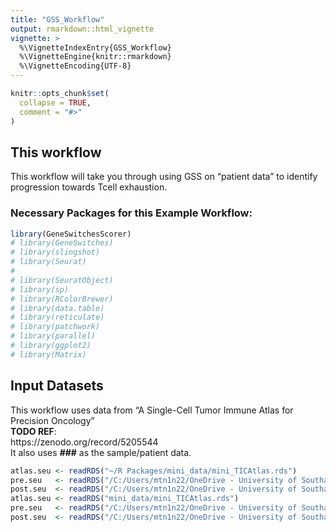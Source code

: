 ```yaml
---
title: "GSS_Workflow"
output: rmarkdown::html_vignette
vignette: >
  %\VignetteIndexEntry{GSS_Workflow}
  %\VignetteEngine{knitr::rmarkdown}
  %\VignetteEncoding{UTF-8}
---
```


```r
knitr::opts_chunk$set(
  collapse = TRUE,
  comment = "#>"
)
```
## This workflow
This workflow will take you through using GSS on "patient data" to identify progression towards Tcell exhaustion. 

### Necessary Packages for this Example Workflow: 
```r
library(GeneSwitchesScorer)
# library(GeneSwitches)
# library(slingshot)
# library(Seurat)
#
# library(SeuratObject)
# library(sp)
# library(RColorBrewer)
# library(data.table)
# library(reticulate)
# library(patchwork)
# library(parallel)
# library(ggplot2)
# library(Matrix)
```

## Input Datasets
This workflow uses data from "A Single-Cell Tumor Immune Atlas for Precision Oncology" \
**TODO REF**:\
https://zenodo.org/record/5205544 \
It also uses **###** as the sample/patient data. 
```r
atlas.seu <- readRDS("~/R Packages/mini_data/mini_TICAtlas.rds")
pre.seu   <- readRDS("/C:/Users/mtn1n22/OneDrive - University of Southampton/Desktop/mini_data/mini_PRE.rds")
post.seu  <- readRDS("/C:/Users/mtn1n22/OneDrive - University of Southampton/Desktop/mini_data/mini_POST.rds")
atlas.seu <- readRDS("mini_data/mini_TICAtlas.rds")
pre.seu   <- readRDS("/C:/Users/mtn1n22/OneDrive - University of Southampton/Desktop/mini_data/mini_PRE.rds")
post.seu  <- readRDS("/C:/Users/mtn1n22/OneDrive - University of Southampton/Desktop/mini_data/mini_POST.rds")
```
